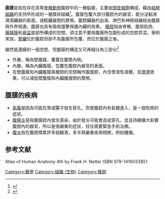 {{multiple issues|
{{copyedit|time=2019-02-03T16:43:08+00:00}}
{{expand language|1=en|time=2019-02-03T16:43:08+00:00}}
{{refimprove|time=2019-02-03T16:43:08+00:00}}
}}
'''腹膜'''是指在存在高等[[脊椎動物|脊椎動物]]腹腔中的一層黏膜，主要由[[間皮細胞|間皮細胞]]構成，藉由[[結締組織|結締組織]]的支持所形成的一層膜狀組織<ref>{{Cite journal |date=2006 |title=Serosal Membranes (Pleura, Pericardium, Peritoneum) |url=http://dx.doi.org/10.1007/3-540-28045-6 |journal=Advances in Anatomy Embryology and Cell Biology |doi=10.1007/3-540-28045-6}}</ref>。腹膜包覆大部分腹腔內的器官，能分泌黏液潤濕臟器的表面，減輕臟器間的摩擦。腹腔臟器的血液、淋巴和神經組織經由腹膜與外界相連。腹膜也具有吸收撞擊保護內臟的效果。
[[腹腔|腹腔]]指由脊椎、腹部肌肉、[[橫膈膜|橫膈膜]]和[[骨盆|骨盆]]底部所構成的空間，須注意不要與腹膜所包圍形成的空腔弄混。舉例來說，[[腎臟|腎臟]]位於腹腔但卻不為腹膜所包覆，而位於腹膜之後。

雖然是連續的一個空腔，但腹膜的構造又可再細分為三部分<ref>{{Cite journal |last=van Baal |first=J.O.A.M |last2=Van de Vijver |first2=K.K. |last3=Nieuwland |first3=R. |last4=van Noorden |first4=C.J.F. |last5=van Driel |first5=W.J. |last6=Sturk |first6=A. |last7=Kenter |first7=G.G. |last8=Rikkert |first8=L.G. |last9=Lok |first9=C.A.R. |date=2017-02 |title=The histophysiology and pathophysiology of the peritoneum |url=http://dx.doi.org/10.1016/j.tice.2016.11.004 |journal=Tissue and Cell |volume=49 |issue=1 |doi=10.1016/j.tice.2016.11.004 |issn=0040-8166}}</ref>
*外層，稱為壁腹膜，覆蓋在腹壁內側。
*內層，稱為內臟腹膜，包覆在腹腔內器官的表面。
*在壁腹膜和內臟腹膜兩層間的空間稱作腹膜腔，內含漿液性液體，具[[潤滑|潤滑]]效果，可以減低壁腹膜和內臟腹膜間的摩擦。

==腹膜的疾病==
*[[氣腹|氣腹]]是因為可能在胃或腸子發生穿孔，而使腹腔內有氣體進入，是一個危險的症狀。
*[[腹膜炎|腹膜炎]]是指腹膜腔內發生感染，由於發炎可能會造成穿孔，並且持續擴大影響腹腔內的器官，所以是很嚴重的症狀，往往需要緊急手術治療。
*[[腹水|腹水]]指在腹腔積累許多組織液，多半與嚴重疾病相關，例如腫瘤。

==参考文献==
<div class="references-small">
<references />
Atlas of Human Anatomy 4th by Frank H. Netter ISBN 978-1416033851
</div>
[[Category:醫學|Category:醫學]]
[[Category:組織_(生物)|Category:組織 (生物)]]
[[Category:腹部|Category:腹部]]